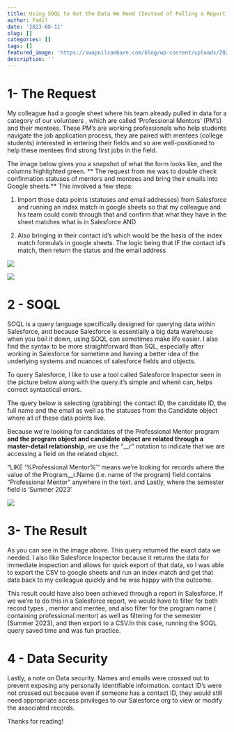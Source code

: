 ```yaml
---
title: Using SOQL to Get the Data We Need (Instead of Pulling a Report)
author: Fadil
date: '2023-08-11'
slug: []
categories: []
tags: []
featured_image: 'https://swapnilzambare.com/blog/wp-content/uploads/2022/05/SOQL.png'
description: ''
---
```



# 1- The Request

My colleague had a google sheet where his team already pulled in data for a category of our volunteers , which are called 'Professional Mentors' (PM's) and their mentees.  These PM's are working professionals who help students navigate the job application process, they are paired with mentees (college students) interested in entering their fields and so are well-positioned to help these mentees find strong first jobs in the field.

The image below gives you a snapshot of what the form looks like, and the columns highlighted green. ** The request from me was to double check confirmation statuses of mentors and mentees and bring their emails into Google sheets.** This involved a few steps:

1. Import those data points (statuses and email addresses) from Salesforce and running an index match in google sheets so that my colleague and his team could comb through that and confirm that what they have in the sheet matches what is in Salesforce AND

2. Also bringing in their contact id's which would be the basis of the index match formula's in google sheets. The logic being that IF the contact id's match, then return the status and the email address


![](images/status.png)

![](images/emails.png)

# 2 - SOQL

SOQL is a query language specifically designed for querying data within Salesforce, and because Salesforce is essentially a big data warehouse when you boil it down, using SOQL can sometimes make life easier. I also find the syntax to be more straightforward than SQL, especially after working in Salesforce for sometime and having a better idea of the underlying systems and nuances of salesforce fields and objects.

To query Salesforce, I like to use a tool called Salesforce Inspector seen in the picture below along with the query.it's simple and whenit can, helps correct syntactical errors.

The query below is selecting (grabbing) the contact ID, the candidate ID, the full name and the email as well as the statuses from the Candidate object where all of these data points live.

Because we're looking for candidates of the Professional Mentor program **and the program object and candidate object are related through a master-detail relationship**, we use the "__r" notation to indicate that we are accessing a field on the related object. 

"LIKE '%Professional Mentor%'"  means we're looking for records where the value of the Program__r.Name (i.e. name of the program) field contains "Professional Mentor" anywhere in the text. and Lastly, where the semester field is 'Summer 2023'

![](images/salesforce inspector.png)


# 3- The Result

As you can see in the image above. This query returned the exact data we needed. I also like Salesforce Inspector because it returns the data for immediate inspection and allows for quick export of that data, so I was able to export the CSV to google sheets and run an index match and get that data back to my colleague quickly and he was happy with the outcome.

This result could have also been achieved through a report in Salesforce. If we we're to do this in a Salesforce report, we would have to filter for both record types , mentor and mentee, and also filter for the program name ( containing professional mentor) as well as filtering for the semester (Summer 2023), and then export to a CSV.In this case, running the SOQL query saved time and was fun practice.

# 4 - Data Security
Lastly, a note on Data security. Names and emails were crossed out to prevent exposing any personally identifiable information. contact ID's were not crossed out because even if someone has a contact ID, they would still need appropriate access privileges to our Salesforce org to view or modify the associated records.

Thanks for reading!

